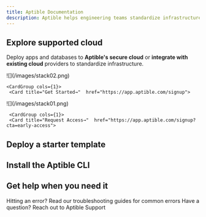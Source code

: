 ```yaml
---
title: Aptible Documentation
description: Aptible helps engineering teams standardize infrastructure by abstracting the complexities of underlying cloud providers and ensuring resources are provisioned properly and securely.
---
```


## Explore supported cloud
Deploy apps and databases to **Aptible's secure cloud** or **integrate with existing cloud** providers to standardize infrastructure.

<CardGroup cols={2}>
  <Card title="Host in Aptible's cloud">
  ![](/images/stack02.png)


    <CardGroup cols={1}>
     <Card title="Get Started→"  href="https://app.aptible.com/signup">
  </Card>

  </CardGroup>
    </Card>
  <Card title="Host in your own cloud">
    ![](/images/stack01.png)

     <CardGroup cols={1}>
     <Card title="Request Access→"  href="https://app.aptible.com/signup?cta=early-access">
  </Card>
  </CardGroup>
   </Card>
</CardGroup>

## Deploy a starter template


<QuickstartSnippet />


## Install the Aptible CLI


<CLISnippet />

## Get help when you need it

<CardGroup cols={2}>
  <Card title="Troubleshooting Guides" icon="books" iconType="duotone" href="https://www.aptible.com/docs/common-erorrs">
    Hitting an error? Read our troubleshooting guides for common errors
  </Card>
  <Card title="Contact Support" icon="comment" iconType="duotone" href="https://app.aptible.com/support">
    Have a question? Reach out to Aptible Support
  </Card>
</CardGroup>
